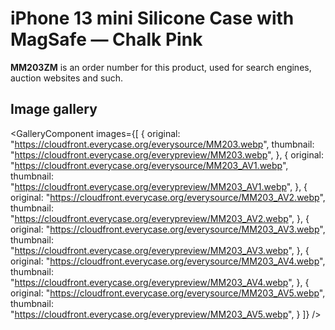 
# iPhone 13 mini Silicone Case with MagSafe — Chalk Pink

<Callout type='info' emoji='👉🏻'>**MM203ZM** is an order number for this product, used for search engines, auction websites and such.</Callout>

## Image gallery

<GalleryComponent
    images={[
      {
        original: "https://cloudfront.everycase.org/everysource/MM203.webp",
        thumbnail: "https://cloudfront.everycase.org/everypreview/MM203.webp",
      },
      {
        original: "https://cloudfront.everycase.org/everysource/MM203_AV1.webp",
        thumbnail: "https://cloudfront.everycase.org/everypreview/MM203_AV1.webp",
      },
      {
        original: "https://cloudfront.everycase.org/everysource/MM203_AV2.webp",
        thumbnail: "https://cloudfront.everycase.org/everypreview/MM203_AV2.webp",
      },
      {
        original: "https://cloudfront.everycase.org/everysource/MM203_AV3.webp",
        thumbnail: "https://cloudfront.everycase.org/everypreview/MM203_AV3.webp",
      },
      {
        original: "https://cloudfront.everycase.org/everysource/MM203_AV4.webp",
        thumbnail: "https://cloudfront.everycase.org/everypreview/MM203_AV4.webp",
      },
      {
        original: "https://cloudfront.everycase.org/everysource/MM203_AV5.webp",
        thumbnail: "https://cloudfront.everycase.org/everypreview/MM203_AV5.webp",
      }
    ]}
  />
